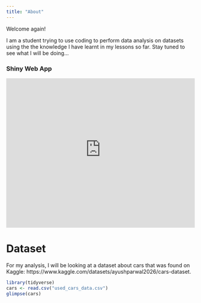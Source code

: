 ```yaml
---
title: "About"
---
```


Welcome again!

I am a student trying to use coding to perform data analysis on datasets using the the knowledge I have learnt in my lessons so far. Stay tuned to see what I will be doing...

### Shiny Web App

<iframe height="400" width="100%" frameborder="no" src="https://cc01lz-yasmineong.shinyapps.io/MyShinyApp/"> </iframe>

# Dataset

For my analysis, I will be looking at a dataset about cars that was found on Kaggle: https://www.kaggle.com/datasets/ayushparwal2026/cars-dataset.

```r
library(tidyverse)
cars <- read.csv("used_cars_data.csv")
glimpse(cars)
```
